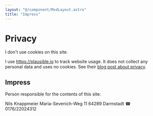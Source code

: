 ```yaml
---
layout: "@/component/MxdLayout.astro"
title: "Impress"
---
```


# Privacy

I don't use cookies on this site.

I use https://plausible.io to track website usage. It does not collect any personal data and uses no cookies. See their [blog post about privacy](https://plausible.io/privacy-focused-web-analytics).

## Impress

Person responsible for the contents of this site:

Nils Knappmeier
Maria-Sevenich-Weg 11
64289 Darmstadt
☎ 0176/22024312
